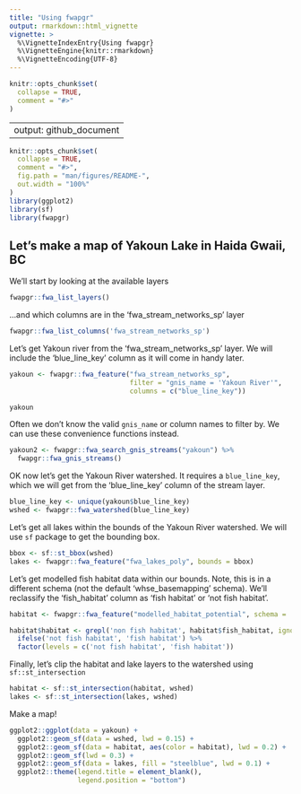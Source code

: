 ```yaml
---
title: "Using fwapgr"
output: rmarkdown::html_vignette
vignette: >
  %\VignetteIndexEntry{Using fwapgr}
  %\VignetteEngine{knitr::rmarkdown}
  %\VignetteEncoding{UTF-8}
---
```


```r
knitr::opts_chunk$set(
  collapse = TRUE,
  comment = "#>"
)
```

---
output: github_document
---

```r
knitr::opts_chunk$set(
  collapse = TRUE,
  comment = "#>",
  fig.path = "man/figures/README-",
  out.width = "100%"
)
library(ggplot2)
library(sf)
library(fwapgr)
```

## Let's make a map of Yakoun Lake in Haida Gwaii, BC

We'll start by looking at the available layers
```r
fwapgr::fwa_list_layers()
```

...and which columns are in the 'fwa_stream_networks_sp' layer
```r
fwapgr::fwa_list_columns('fwa_stream_networks_sp')
```


Let's get Yakoun river from the 'fwa_stream_networks_sp' layer. We will include the 'blue_line_key' column as it will come in handy later.
```r
yakoun <- fwapgr::fwa_feature("fwa_stream_networks_sp", 
                              filter = "gnis_name = 'Yakoun River'", 
                              columns = c("blue_line_key"))

yakoun
```

Often we don't know the valid `gnis_name` or column names to filter by. We can use these convenience functions instead.
```r
yakoun2 <- fwapgr::fwa_search_gnis_streams("yakoun") %>%
  fwapgr::fwa_gnis_streams()

```

OK now let's get the Yakoun River watershed. It requires a `blue_line_key`, which we will get from the 'blue_line_key' column of the stream layer. 
```r
blue_line_key <- unique(yakoun$blue_line_key)
wshed <- fwapgr::fwa_watershed(blue_line_key)
```

Let's get all lakes within the bounds of the Yakoun River watershed. We will use `sf` package to get the bounding box.
```r
bbox <- sf::st_bbox(wshed)
lakes <- fwapgr::fwa_feature("fwa_lakes_poly", bounds = bbox)
```

Let's get modelled fish habitat data within our bounds. Note, this is in a different schema (not the default 'whse_basemapping' schema). We'll reclassify the 'fish_habitat' column as 'fish habitat' or 'not fish habitat'. 
```r
habitat <- fwapgr::fwa_feature("modelled_habitat_potential", schema = 'fish_passage', columns = "fish_habitat", bounds = bbox)

habitat$habitat <- grepl('non fish habitat', habitat$fish_habitat, ignore.case = TRUE) %>%
  ifelse('not fish habitat', 'fish habitat') %>%
  factor(levels = c('not fish habitat', 'fish habitat'))
```

Finally, let's clip the habitat and lake layers to the watershed using `sf::st_intersection`
```r
habitat <- sf::st_intersection(habitat, wshed)
lakes <- sf::st_intersection(lakes, wshed)

```

Make a map!
```r
ggplot2::ggplot(data = yakoun) +
  ggplot2::geom_sf(data = wshed, lwd = 0.15) +
  ggplot2::geom_sf(data = habitat, aes(color = habitat), lwd = 0.2) +
  ggplot2::geom_sf(lwd = 0.3) +
  ggplot2::geom_sf(data = lakes, fill = "steelblue", lwd = 0.1) +
  ggplot2::theme(legend.title = element_blank(),
                 legend.position = "bottom")
```

